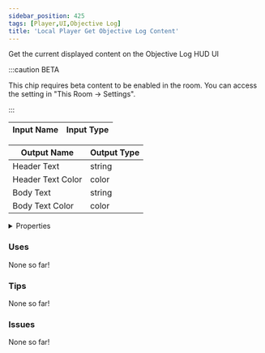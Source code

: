 ```yaml
---
sidebar_position: 425
tags: [Player,UI,Objective Log]
title: 'Local Player Get Objective Log Content'
---
```


Get the current displayed content on the Objective Log HUD UI

:::caution BETA

This chip requires beta content to be enabled in the room. You can access the setting in "This Room -> Settings".

:::




<EsbSvg />

| Input Name | Input Type |
|-----------|-----------|

| Output Name | Output Type |
|-----------|-----------|
| Header Text | string |
| Header Text Color | color |
| Body Text | string |
| Body Text Color | color |


<details>
  <summary>Properties</summary>
  <div>
    <div>
    <table>
      <thead>
        <tr>
          <th>Is beta required?</th>
          <th>✅</th>
        </tr>
        <tr>
          <th>Is this chip a trolling risk?</th>
          <th>❌</th>
        </tr>
        <tr>
          <th>Is this chip a role assignment risk?</th>
          <th>❌</th>
        </tr>
        <tr>
          <th>Chip UUID</th>
          <th>809ba66c-8877-4d74-ac4b-2d0730a1b576</th>
        </tr>
      </thead>
    </table>
    </div>
  </div>
</details>

### Uses

None so far!

### Tips

None so far!

### Issues

None so far!